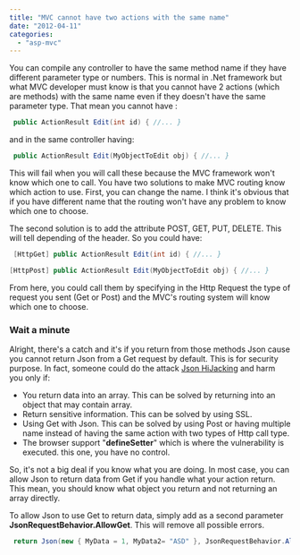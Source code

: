 ```yaml
---
title: "MVC cannot have two actions with the same name"
date: "2012-04-11"
categories: 
  - "asp-mvc"
---
```


You can compile any controller to have the same method name if they have different parameter type or numbers. This is normal in .Net framework but what MVC developer must know is that you cannot have 2 actions (which are methods) with the same name even if they doesn't have the same parameter type. That mean you cannot have :


```csharp
 public ActionResult Edit(int id) { //... } 
```

and in the same controller having:


```csharp
 public ActionResult Edit(MyObjectToEdit obj) { //... } 
```

This will fail when you will call these because the MVC framework won't know which one to call. You have two solutions to make MVC routing know which action to use. First, you can change the name. I think it's obvious that if you have different name that the routing won't have any problem to know which one to choose.

The second solution is to add the attribute POST, GET, PUT, DELETE. This will tell depending of the header. So you could have:


```csharp
 [HttpGet] public ActionResult Edit(int id) { //... }

[HttpPost] public ActionResult Edit(MyObjectToEdit obj) { //... } 
```

From here, you could call them by specifying in the Http Request the type of request you sent (Get or Post) and the MVC's routing system will know which one to choose.

### Wait a minute

Alright, there's a catch and it's if you return from those methods Json cause you cannot return Json from a Get request by default. This is for security purpose. In fact, someone could do the attack [Json HiJacking](http://haacked.com/archive/2009/06/25/json-hijacking.aspx) and harm you only if:

- You return data into an array. This can be solved by returning into an object that may contain array.
- Return sensitive information. This can be solved by using SSL.
- Using Get with Json. This can be solved by using Post or having multiple name instead of having the same action with two types of Http call type.
- The browser support "__defineSetter__" which is where the vulnerability is executed. this one, you have no control.

So, it's not a big deal if you know what you are doing. In most case, you can allow Json to return data from Get if you handle what your action return. This mean, you should know what object you return and not returning an array directly.

To allow Json to use Get to return data, simply add as a second parameter **JsonRequestBehavior.AllowGet**. This will remove all possible errors.


```csharp
 return Json(new { MyData = 1, MyData2= "ASD" }, JsonRequestBehavior.AllowGet); 
```
